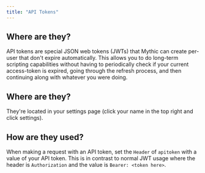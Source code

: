 ```yaml
---
title: "API Tokens"
---
```


## Where are they?

API tokens are special JSON web tokens (JWTs) that Mythic can create per-user that don't expire automatically. This allows you to do long-term scripting capabilities without having to periodically check if your current access-token is expired, going through the refresh process, and then continuing along with whatever you were doing.

## Where are they?

They're located in your settings page (click your name in the top right and click settings).

## How are they used?

When making a request with an API token, set the `Header` of `apitoken` with a value of your API token. This is in contrast to normal JWT usage where the header is `Authorization` and the value is `Bearer: <token here>`.
